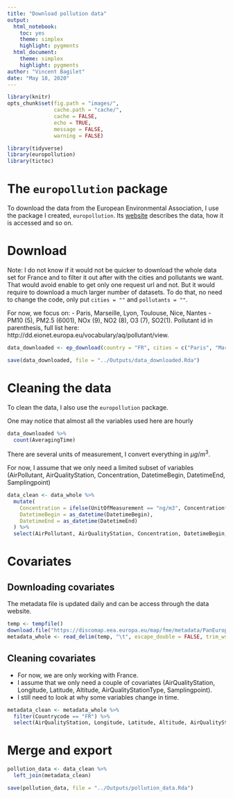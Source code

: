 ```yaml
---
title: "Download pollution data"
output: 
  html_notebook: 
    toc: yes
    theme: simplex
    highlight: pygments
  html_document:
    theme: simplex
    highlight: pygments
author: "Vincent Bagilet"
date: "May 18, 2020"
---
```


```r
library(knitr)
opts_chunk$set(fig.path = "images/",
               cache.path = "cache/",
               cache = FALSE,
               echo = TRUE,
               message = FALSE,
               warning = FALSE)  
```  

```r
library(tidyverse)
library(europollution)
library(tictoc)
```

# The `europollution` package

To download the data from the European Environmental Association, I use the package I created, `europollution`. Its [website](https://vincentbagilet.github.io/europollution/) describes the data, how it is accessed and so on.

# Download

Note: I do not know if it would not be quicker to download the whole data set for France and to filter it out after with the cities and pollutants we want. That would avoid enable to get only one request url and not. But it would require to download a much larger number of datasets. To do that, no need to change the code, only put `cities = ""` and `pollutants = ""`.

For now, we focus on:
- Paris, Marseille, Lyon, Toulouse, Nice, Nantes 
- PM10 (5), PM2.5 (6001), NOx (9), NO2 (8), O3 (7), SO2(1). Pollutant id in parenthesis, full list here: http://dd.eionet.europa.eu/vocabulary/aq/pollutant/view.

```r
data_downloaded <- ep_download(country = "FR", cities = c("Paris", "Marseille", "Lyon", "Toulouse", "Nice", "Nantes"), pollutants = c("PM10", "PM2.5", "NOX as NO2", "NO2", "O3", "SO2"), begin = 2013, end = 2020)

save(data_downloaded, file = "../Outputs/data_downloaded.Rda")
```

# Cleaning the data

To clean the data, I also use the `europollution` package.

One may notice that almost all the variables used here are hourly

```r
data_downloaded %>% 
  count(AveragingTime)
```


There are several units of measurement, I convert everything in $\mu g/m^3$.

For now, I assume that we only need a limited subset of variables (AirPollutant, AirQualityStation, Concentration, DatetimeBegin, DatetimeEnd, Samplingpoint)

```r
data_clean <- data_whole %>% 
  mutate(
    Concentration = ifelse(UnitOfMeasurement == "ng/m3", Concentration*1000, Concentration),
    DatetimeBegin = as_datetime(DatetimeBegin),
    DatetimeEnd = as_datetime(DatetimeEnd)
  ) %>% 
  select(AirPollutant, AirQualityStation, Concentration, DatetimeBegin, DatetimeEnd, SamplingPoint)
```


# Covariates

## Downloading covariates

The metadata file is updated daily and can be access through the data website.

```r
temp <- tempfile()
download.file("https://discomap.eea.europa.eu/map/fme/metadata/PanEuropean_metadata.csv", temp)
metadata_whole <- read_delim(temp, "\t", escape_double = FALSE, trim_ws = TRUE)
```

## Cleaning covariates

- For now, we are only working with France. 
- I assume that we only need a couple of covariates (AirQualityStation, Longitude, Latitude, Altitude, AirQualityStationType, Samplingpoint). 
- I still need to look at why some variables change in time.

```r
metadata_clean <- metadata_whole %>% 
  filter(Countrycode == "FR") %>% 
  select(AirQualityStation, Longitude, Latitude, Altitude, AirQualityStationType, Samplingpoint)
```

# Merge and export

```r
pollution_data <- data_clean %>% 
  left_join(metadata_clean)

save(pollution_data, file = "../Outputs/pollution_data.Rda")
```







